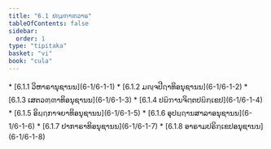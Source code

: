 ```yaml
---
title: "6.1 ປຐມຠາຓວາຣ"
tableOfContents: false
sidebar:
  order: 1
type: "tipitaka"
basket: "vi"
book: "cula"
---
```



<DynamicBreadcrumb />



<TableOfContents book="cula" section="6.1">
* [6.1.1 ວິຫາຣານຸຊານນ](6-1/6-1-1)
* [6.1.2 ມຎ຺ຈປີຐາທິອນຸຊານນ](6-1/6-1-2)
* [6.1.3 ເສຕວຓ຺ຓາທິອນຸຊານນ](6-1/6-1-3)
* [6.1.4 ປຏິຠານຈິຕ຺ຕປຏິກ຺ເຂປ](6-1/6-1-4)
* [6.1.5 ອິຏ຺ຐກາຈຍາທິອນຸຊານນ](6-1/6-1-5)
* [6.1.6 ອຸປຏ຺ຐານສາລາອນຸຊານນ](6-1/6-1-6)
* [6.1.7 ປາກາຣາທິອນຸຊານນ](6-1/6-1-7)
* [6.1.8 ອາຣາມປຣິກ຺ເຂປອນຸຊານນ](6-1/6-1-8)
</TableOfContents>
